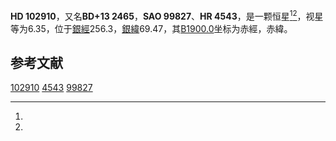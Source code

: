 {{Starbox begin
| name = HD 102910
}}
{{Starbox observe
| epoch = [[J2000.0|J2000.0]]
| constell = {{星座名待查}}<ref name=SIMBAD>{{cite web
 | url=http://simbad.u-strasbg.fr/simbad/sim-id?Ident=HR+4543
 | title=Pulsating variable Star
 | publisher=Centre de Données astronomiques de Strasbourg
 | work=SIMBAD
 | accessdate=2012-07-13
 | archive-date=2016-03-16
 | archive-url=https://web.archive.org/web/20160316122430/http://simbad.u-strasbg.fr/simbad/sim-id?Ident=HR+4543
 | dead-url=no
 }}</ref><ref name=DATA>{{cite web
 | url=http://vizier.u-strasbg.fr/viz-bin/VizieR-5?-out.add=.&-source=5050&-corr=PK=HR&-out.max=9999&HR=4543
 | title=VizieR Detailed Page
 | accessdate=2012-07-13
 | archive-date=2016-03-05
 | archive-url=https://web.archive.org/web/20160305211738/http://vizier.u-strasbg.fr/viz-bin/VizieR-5?-out.add=.&-source=5050&-corr=PK=HR&-out.max=9999&HR=4543
 | dead-url=no
 }}</ref>
| 星官 = 
| ra = {{RA|11|50|55.3}}<ref name=SIMBAD /><ref name=DATA />
| dec = {{DEC|+12|16|44}}<ref name=SIMBAD /><ref name=DATA />
| appmag_v = 6.35<ref name=SIMBAD /><ref name=DATA />
}}
{{Starbox character
| class = F0IVm s<ref name=SIMBAD /><ref name=DATA />
| b-v = 0.27<ref name=SIMBAD /><ref name=DATA />
| u-b = 0.08<ref name=SIMBAD /><ref name=DATA />
| r-i = <ref name=SIMBAD /><ref name=DATA />
| variable = 
}}
{{Starbox astrometry
| radial_v = 0.08
| prop_mo_ra = 7
| parallax = 
| p_error = 
}}
{{Starbox catalog
| names =BD+13 2465，[[SAO星表|SAO]] 99827，[[HD星表|HD]] 102910，[[HR星表|HR]] 4543}}
{{Starbox reference |Simbad=HR+4543}}
{{Starbox end}}

'''HD 102910'''，又名'''BD+13 2465'''，'''SAO 99827'''、'''HR 4543'''，是一颗恒星<ref name=SIMBAD /><ref name=DATA />，视星等为6.35，位于[[銀道座標系|銀經]]256.3，[[銀道座標系|銀緯]]69.47，其[[B1900.0|B1900.0]]坐标为赤經{{RA|11|45|47.4}}，赤緯{{DEC|+12|69.47|3}}。

== 参考文献 ==
{{reflist}}

{{star-stub}}

[[Category:HD和HDE天體|102910]]
[[Category:HR天體|4543]]
[[Category:SAO天體|99827]]
